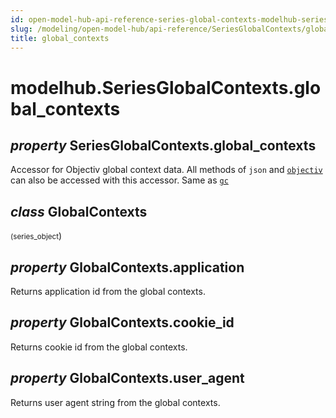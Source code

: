 ```yaml
---
id: open-model-hub-api-reference-series-global-contexts-modelhub-series-global-contexts-global-contexts
slug: /modeling/open-model-hub/api-reference/SeriesGlobalContexts/global_contexts/
title: global_contexts
---
```


# modelhub.SeriesGlobalContexts.global_contexts

<div className="property">

## <span className="type-annotation"><em>property </em></span> <span className="additional-name">SeriesGlobalContexts.</span><span className="name">global_contexts</span>




<div className="content">

Accessor for Objectiv global context data. All methods of `json` and [`objectiv`](/modeling/open-model-hub/api-reference/SeriesGlobalContexts/modelhub.SeriesGlobalContexts.objectiv.mdx) can
also be accessed with this accessor. Same as [`gc`](/modeling/open-model-hub/api-reference/SeriesGlobalContexts/modelhub.SeriesGlobalContexts.gc.mdx)

<div className="class">

## <span className="type-annotation"><em>class</em></span> <span className="name">GlobalContexts</span>

<small className="parameter-list">(<span className="parameter" id="series_object">series_object</span></small>)


<div className="content">

<div className="property">

## <span className="type-annotation"><em>property </em></span> <span className="additional-name">GlobalContexts.</span><span className="name">application</span>




<div className="content">

Returns application id from the global contexts.


</div>


</div>

<div className="property">

## <span className="type-annotation"><em>property </em></span> <span className="additional-name">GlobalContexts.</span><span className="name">cookie_id</span>




<div className="content">

Returns cookie id from the global contexts.


</div>


</div>

<div className="property">

## <span className="type-annotation"><em>property </em></span> <span className="additional-name">GlobalContexts.</span><span className="name">user_agent</span>




<div className="content">

Returns user agent string from the global contexts.


</div>


</div>


</div>


</div>


</div>


</div>
